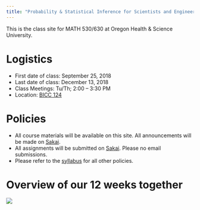 ```yaml
---
title: "Probability & Statistical Inference for Scientists and Engineers"
---
```


This is the class site for MATH 530/630 at Oregon Health & Science University. 

# Logistics

- First date of class: September 25, 2018
- Last date of class: December 13, 2018
- Class Meetings: Tu/Th; 2:00 – 3:30 PM
- Location: [BICC 124](http://www.ohsu.edu/xd/health/ohsu-near-you/portland/marquam-hill/upload/OHSU-facilities-map.pdf)

# Policies

- All course materials will be available on this site. All announcements will be made on [Sakai](https://sakai.ohsu.edu/portal/site/MATH-630-1-12045-F18). 
- All assignments will be submitted on [Sakai](https://sakai.ohsu.edu/portal/site/MATH-630-1-12045-F18). Please no email submissions.
- Please refer to the [syllabus](syllabus.html) for all other policies.

# Overview of our 12 weeks together

![](https://moderndive.netlify.com/images/flowcharts/flowchart/flowchart.002.png)

